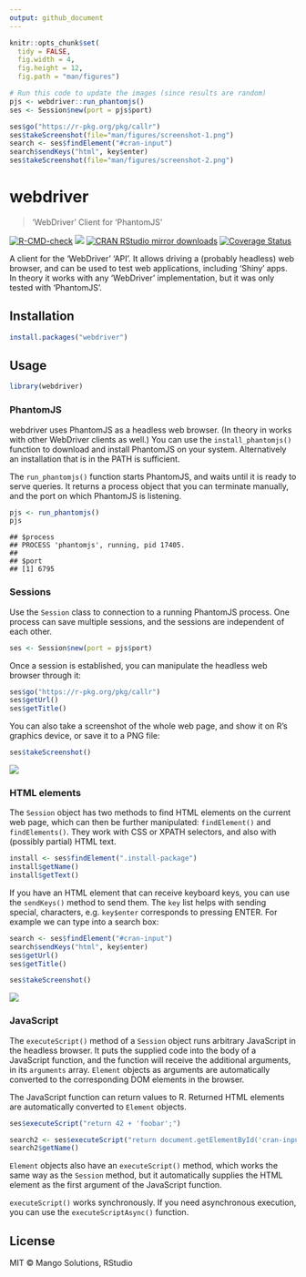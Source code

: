 ```yaml
---
output: github_document
---
```


```r
knitr::opts_chunk$set(
  tidy = FALSE,
  fig.width = 4,
  fig.height = 12,
  fig.path = "man/figures")
```

```r
# Run this code to update the images (since results are random)
pjs <- webdriver::run_phantomjs()
ses <- Session$new(port = pjs$port)

ses$go("https://r-pkg.org/pkg/callr")
ses$takeScreenshot(file="man/figures/screenshot-1.png")
search <- ses$findElement("#cran-input")
search$sendKeys("html", key$enter)
ses$takeScreenshot(file="man/figures/screenshot-2.png")
```


# webdriver

> 'WebDriver' Client for 'PhantomJS'

<!-- badges: start -->
[![R-CMD-check](https://github.com/rstudio/webdriver/actions/workflows/R-CMD-check.yaml/badge.svg)](https://github.com/rstudio/webdriver/actions)
[![](https://www.r-pkg.org/badges/version/webdriver)](https://www.r-pkg.org/pkg/webdriver)
[![CRAN RStudio mirror downloads](https://cranlogs.r-pkg.org/badges/webdriver)](https://www.r-pkg.org/pkg/webdriver)
[![Coverage Status](https://img.shields.io/codecov/c/github/rstudio/webdriver/main.svg)](https://codecov.io/github/rstudio/webdriver?branch=main)
<!-- badges: end -->



A client for the 'WebDriver' 'API'. It allows driving a (probably headless)
web browser, and can be used to test web applications, including 'Shiny'
apps. In theory it works with any 'WebDriver' implementation, but it was only
tested with 'PhantomJS'.

## Installation

```r
install.packages("webdriver")
```

## Usage

```r
library(webdriver)
```

### PhantomJS

webdriver uses PhantomJS as a headless web browser. (In theory in works
with other WebDriver clients as well.) You can use the `install_phantomjs()`
function to download and install PhantomJS on your system. Alternatively
an installation that is in the PATH is sufficient.

The `run_phantomjs()` function starts PhantomJS, and waits until it is ready
to serve queries. It returns a process object that you can terminate
manually, and the port on which PhantomJS is listening.

```r
pjs <- run_phantomjs()
pjs
```

    ## $process
    ## PROCESS 'phantomjs', running, pid 17405.
    ##
    ## $port
    ## [1] 6795


### Sessions

Use the `Session` class to connection to a running PhantomJS process.
One process can save multiple sessions, and the sessions are independent
of each other.

```r
ses <- Session$new(port = pjs$port)
```

Once a session is established, you can manipulate the headless web browser
through it:

```r
ses$go("https://r-pkg.org/pkg/callr")
ses$getUrl()
ses$getTitle()
```

You can also take a screenshot of the whole web page, and show it on R's
graphics device, or save it to a PNG file:


```r
ses$takeScreenshot()
```

![](man/figures/screenshot-1.png)

### HTML elements

The `Session` object has two methods to find HTML elements on the current
web page, which can then be further manipulated: `findElement()` and
`findElements()`. They work with CSS or XPATH selectors, and also with
(possibly partial) HTML text.

```r
install <- ses$findElement(".install-package")
install$getName()
install$getText()
```

If you have an HTML element that can receive keyboard keys, you can use
the `sendKeys()` method to send them. The `key` list helps with sending
special, characters, e.g. `key$enter` corresponds to pressing ENTER. For
example we can type into a search box:

```r
search <- ses$findElement("#cran-input")
search$sendKeys("html", key$enter)
ses$getUrl()
ses$getTitle()
```

```r
ses$takeScreenshot()
```

![](man/figures/screenshot-2.png)


### JavaScript

The `executeScript()` method of a `Session` object runs arbitrary JavaScript
in the headless browser. It puts the supplied code into the body of a
JavaScript function, and the function will receive the additional arguments,
in its `arguments` array. `Element` objects as arguments are automatically
converted to the corresponding DOM elements in the browser.

The JavaScript function can return values to R. Returned HTML elements are
automatically converted to `Element` objects.

```r
ses$executeScript("return 42 + 'foobar';")
```

```r
search2 <- ses$executeScript("return document.getElementById('cran-input');")
search2$getName()
```

`Element` objects also have an `executeScript()` method, which works the
same way as the `Session` method, but it automatically supplies the HTML
element as the first argument of the JavaScript function.

`executeScript()` works synchronously. If you need asynchronous execution,
you can use the `executeScriptAsync()` function.

## License

MIT © Mango Solutions, RStudio
